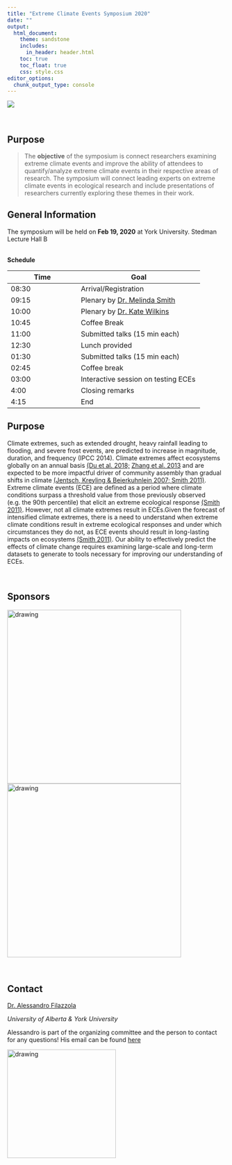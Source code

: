 ```yaml
---
title: "Extreme Climate Events Symposium 2020"
date: ""
output: 
  html_document:
    theme: sandstone
    includes:
      in_header: header.html
    toc: true
    toc_float: true
    css: style.css
editor_options: 
  chunk_output_type: console
---
```


![](images/threeimages.jpg)

<br>


## Purpose

> The **objective** of the symposium is connect researchers examining extreme climate events and improve the ability of attendees to quantify/analyze extreme climate events in their respective areas of research. The symposium will connect leading experts on extreme climate events in ecological research and include presentations of researchers currently exploring these themes in their work. 


##  General Information

The symposium will be held on **Feb 19, 2020** at York University. Stedman Lecture Hall B

<br>
**Schedule** 

Time   | Goal
-------|------------
08:30  | Arrival/Registration
09:15  | Plenary by [Dr. Melinda Smith](https://wp.natsci.colostate.edu/smithlab/)
10:00 | Plenary by [Dr. Kate Wilkins](https://kate-wilkins.weebly.com/)
10:45  | Coffee Break
11:00  | Submitted talks (15 min each)
12:30  | Lunch provided
01:30  | Submitted talks (15 min each)
02:45 | Coffee break
03:00 | Interactive session on testing ECEs
4:00  | Closing remarks
4:15 | End

## Purpose

Climate extremes, such as extended drought, heavy rainfall leading to flooding, and severe frost events, are predicted to increase in magnitude, duration, and frequency (IPCC 2014). Climate extremes affect ecosystems globally on an annual basis [(Du et al. 2018; ](https://www.sciencedirect.com/science/article/pii/S0048969718305047) [Zhang et al. 2013](https://agupubs.onlinelibrary.wiley.com/doi/full/10.1029/2012JG002136) and are expected to be more impactful driver of community assembly than gradual shifts in climate [(Jentsch, Kreyling & Beierkuhnlein 2007](https://esajournals.onlinelibrary.wiley.com/doi/full/10.1890/1540-9295%282007%295%5B365%3AANGOCE%5D2.0.CO%3B2)[; Smith 2011)](https://besjournals.onlinelibrary.wiley.com/doi/full/10.1111/j.1365-2745.2011.01833.x). Extreme climate events (ECE) are defined as a period where climate conditions surpass a threshold value from those previously observed (e.g. the 90th percentile) that elicit an extreme ecological response [(Smith 2011)](https://besjournals.onlinelibrary.wiley.com/doi/full/10.1111/j.1365-2745.2011.01833.x). However, not all climate extremes result in ECEs.Given the forecast of intensified climate extremes, there is a need to understand when extreme climate conditions result in extreme ecological responses and under which circumstances they do not, as ECE events should result in long-lasting impacts on ecosystems [(Smith 2011)](https://besjournals.onlinelibrary.wiley.com/doi/full/10.1111/j.1365-2745.2011.01833.x). Our ability to effectively predict the effects of climate change requires examining large-scale and long-term datasets to generate to tools necessary for improving our understanding of ECEs. 

<br>

## Sponsors

<img src="images/logoyorkU.svg" alt="drawing" width="400"/> <img src="images/CIEELogo.jpeg" alt="drawing" width="400"/>


<br>

## Contact

[Dr. Alessandro Filazzola](https://www.filazzola.info/)

*University of Alberta & York University*

Alessandro is part of the organizing committee and the person to contact for any questions! His email can be found [here](mainto:alex.filazzola@outlook.com)

<img src="images/alex.jpg" alt="drawing" width="250"/>


